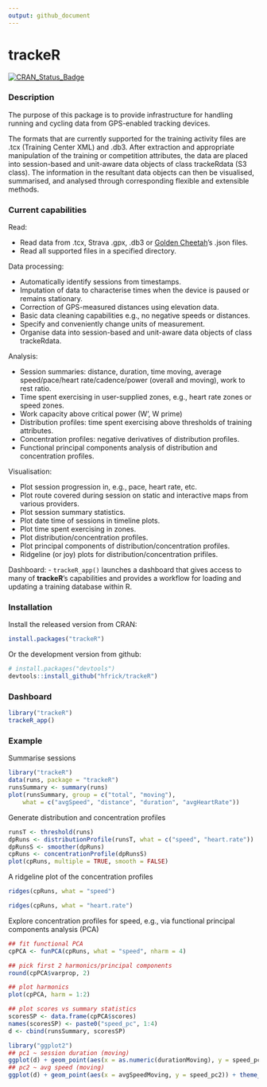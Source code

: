 ```yaml
---
output: github_document
---
```


# trackeR

[![CRAN_Status_Badge](http://www.r-pkg.org/badges/version/trackeR)](http://cran.r-project.org/package=trackeR)


### Description

The purpose of this package is to provide infrastructure for handling
running and cycling data from GPS-enabled tracking devices.

The formats that are currently supported for the training activity
files are .tcx (Training Center XML) and .db3. After extraction and
appropriate manipulation of the training or competition attributes,
the data are placed into session-based and unit-aware data objects of
class trackeRdata (S3 class). The information in the resultant data objects
can then be visualised, summarised, and analysed through corresponding
flexible and extensible methods.

### Current capabilities

Read:

- Read data from .tcx, Strava .gpx, .db3 or [Golden Cheetah](http://goldencheetah.org)'s .json files.
- Read all supported files in a specified directory.

Data processing:

- Automatically identify sessions from timestamps.
- Imputation of data to characterise times when the device is paused or remains stationary.
- Correction of GPS-measured distances using elevation data.
- Basic data cleaning capabilities e.g., no negative speeds or distances.
- Specify and conveniently change units of measurement.
- Organise data into session-based and unit-aware data objects of class trackeRdata.

Analysis:

- Session summaries: distance, duration, time moving, average speed/pace/heart
rate/cadence/power (overall and moving), work to rest ratio.
- Time spent exercising in user-supplied zones, e.g., heart rate zones or speed zones.
- Work capacity above critical power (W', W prime)
- Distribution profiles: time spent exercising above thresholds of training attributes.
- Concentration profiles: negative derivatives of distribution profiles.
- Functional principal components analysis of distribution and concentration profiles.

Visualisation:

- Plot session progression in, e.g., pace, heart rate, etc.
- Plot route covered during session on static and interactive maps from various providers.
- Plot session summary statistics.
- Plot date time of sessions in timeline plots.
- Plot time spent exercising in zones.
- Plot distribution/concentration profiles.
- Plot principal components of distribution/concentration profiles.
- Ridgeline (or joy) plots for distribution/concentration prifiles.

Dashboard:
- `trackeR_app()` launches a dashboard that gives access to many of **trackeR**'s capabilities and provides a workflow for loading and updating a training database within R.

### Installation

Install the released version from CRAN:

```r
install.packages("trackeR")
```

Or the development version from github:

```r
# install.packages("devtools")
devtools::install_github("hfrick/trackeR")
```

### Dashboard
```r
library("trackeR")
trackeR_app()
```

### Example

Summarise sessions

```r
library("trackeR")
data(runs, package = "trackeR")
runsSummary <- summary(runs)
plot(runsSummary, group = c("total", "moving"),
    what = c("avgSpeed", "distance", "duration", "avgHeartRate"))
```

Generate distribution and concentration profiles

```r
runsT <- threshold(runs)
dpRuns <- distributionProfile(runsT, what = c("speed", "heart.rate"))
dpRunsS <- smoother(dpRuns)
cpRuns <- concentrationProfile(dpRunsS)
plot(cpRuns, multiple = TRUE, smooth = FALSE)
```

A ridgeline plot of the concentration profiles
```r
ridges(cpRuns, what = "speed")
```

```r
ridges(cpRuns, what = "heart.rate")
```

Explore concentration profiles for speed, e.g., via functional principal
components analysis (PCA)

```r
## fit functional PCA
cpPCA <- funPCA(cpRuns, what = "speed", nharm = 4)

## pick first 2 harmonics/principal components
round(cpPCA$varprop, 2)

## plot harmonics
plot(cpPCA, harm = 1:2)
```

```r
## plot scores vs summary statistics
scoresSP <- data.frame(cpPCA$scores)
names(scoresSP) <- paste0("speed_pc", 1:4)
d <- cbind(runsSummary, scoresSP)

library("ggplot2")
## pc1 ~ session duration (moving)
ggplot(d) + geom_point(aes(x = as.numeric(durationMoving), y = speed_pc1)) + theme_bw()
## pc2 ~ avg speed (moving)
ggplot(d) + geom_point(aes(x = avgSpeedMoving, y = speed_pc2)) + theme_bw()
```
